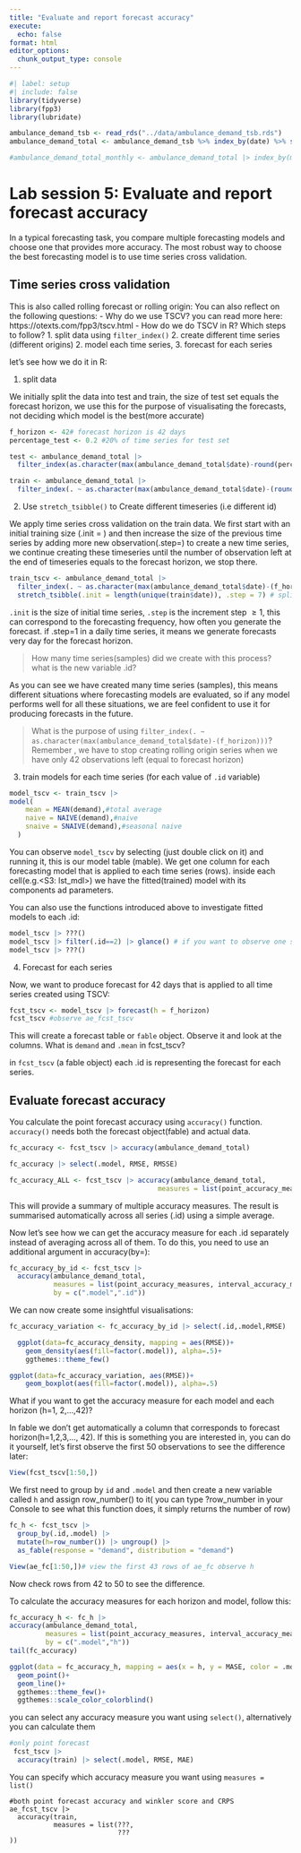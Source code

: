 ```yaml
---
title: "Evaluate and report forecast accuracy"
execute:
  echo: false
format: html
editor_options: 
  chunk_output_type: console
---
```



```r
#| label: setup
#| include: false
library(tidyverse)
library(fpp3)
library(lubridate)

ambulance_demand_tsb <- read_rds("../data/ambulance_demand_tsb.rds")
ambulance_demand_total <- ambulance_demand_tsb %>% index_by(date) %>% summarise(demand=sum(demand))

#ambulance_demand_total_monthly <- ambulance_demand_total |> index_by(month=yearmonth(date)) |> summarise( demand=sum(demand))
```

# Lab session 5: Evaluate and report forecast accuracy

In a typical forecasting task, you compare multiple forecasting models and choose one that provides more accuracy. The most robust way to choose the best forecasting model is to use time series cross validation.

## Time series cross validation

This is also called rolling forecast or rolling origin:
You can also reflect on the following questions:
- Why do we use TSCV? you can read more here: https://otexts.com/fpp3/tscv.html
- How do we do TSCV in R? Which steps to follow?
      1. split data using `filter_index()`
      2. create different time series (different origins)
      2. model each time series, 
      3. forecast for each series 

let's see how we do it in R:

1. split data

We initially split the data into test and train, the size of test set equals the forecast horizon, we use this for the purpose of visualisating the forecasts, not deciding which model is the best(more accurate)

```r
f_horizon <- 42# forecast horizon is 42 days
percentage_test <- 0.2 #20% of time series for test set

test <- ambulance_demand_total |> 
  filter_index(as.character(max(ambulance_demand_total$date)-round(percentage_test*length(unique(ambulance_demand_total$date)))+1) ~ .)

train <- ambulance_demand_total |>
  filter_index(. ~ as.character(max(ambulance_demand_total$date)-(round(percentage_test*length(unique(ambulance_demand_total$date))))))
```

2. Use `stretch_tsibble()` to Create different timeseries (i.e different id)

We apply time series cross validation on the train data. We first start with an initial training size (.init = ) and then increase the size of the previous time series by adding more new observation(.step=) to create a new time series, we continue creating these timeseries until the number of observation left at the end of timeseries equals to the forecast horizon, we stop there.

```r
train_tscv <- ambulance_demand_total |> 
  filter_index(. ~ as.character(max(ambulance_demand_total$date)-(f_horizon))) |>
  stretch_tsibble(.init = length(unique(train$date)), .step = 7) # split data into different time series (i.e. origin or id) with increasing size
```

`.init` is the size of initial time series, `.step` is the increment step $\geq1$, this can correspond to the forecasting frequency, how often you generate the forecast. if .step=1 in a daily time series, it means we generate forecasts very day for the forecast horizon.

> How many time series(samples) did we create with this process? what is the new variable .id?

As you can see we have created many time series (samples), this means different situations where forecasting models are evaluated, so if any model performs well for all these situations, we are feel confident to use it for producing forecasts in the future.

>What is the purpose of using `filter_index(. ~ as.character(max(ambulance_demand_total$date)-(f_horizon)))`? Remember , we have to stop creating rolling origin series when we have only 42 observations left (equal to forecast horizon)


3. train models for each time series (for each value of `.id` variable)

```r
model_tscv <- train_tscv |>
model(
    mean = MEAN(demand),#total average
    naive = NAIVE(demand),#naive
    snaive = SNAIVE(demand),#seasonal naive
  )
```


You can observe `model_tscv` by selecting (just double click on it) and running it, this is our model table (mable). We get one column for each forecasting model that is applied to each time series (rows).  inside each cell(e.g.<S3: lst_mdl>) we have the fitted(trained) model with its components ad parameters.

You can also use the functions introduced above to investigate fitted models to each .id:

```r
model_tscv |> ???()
model_tscv |> filter(.id==2) |> glance() # if you want to observe one specific .id
model_tscv |> ???() 
```

4. Forecast for each series

Now, we want to produce forecast for 42 days that is applied to all time series created using TSCV:

```r
fcst_tscv <- model_tscv |> forecast(h = f_horizon)
fcst_tscv #observe ae_fcst_tscv
```

This will create a forecast table or `fable` object. Observe it and look at the columns.
What is `demand` and `.mean` in fcst_tscv?

in `fcst_tscv` (a fable object) each .id is representing the forecast for each series.

## Evaluate forecast accuracy

You calculate the point forecast accuracy using `accuracy()` function. `accuracy()` needs both the forecast object(fable) and actual data.

```r
fc_accuracy <- fcst_tscv |> accuracy(ambulance_demand_total)

fc_accuracy |> select(.model, RMSE, RMSSE)

fc_accuracy_ALL <- fcst_tscv |> accuracy(ambulance_demand_total, 
                                     measures = list(point_accuracy_measures, interval_accuracy_measures, distribution_accuracy_measures))
```

This will provide a summary of multiple accuracy measures. The result is summarised automatically across all series (.id) using a simple average.

Now let's see how we can get the accuracy measure for each .id separately instead of averaging across all of them. To do this, you need to use an additional argument in accuracy(by=):

```r
fc_accuracy_by_id <- fcst_tscv |>
  accuracy(ambulance_demand_total, 
           measures = list(point_accuracy_measures, interval_accuracy_measures, distribution_accuracy_measures),
           by = c(".model",".id"))
```

We can now create some insightful visualisations:

```r
fc_accuracy_variation <- fc_accuracy_by_id |> select(.id,.model,RMSE)

  ggplot(data=fc_accuracy_density, mapping = aes(RMSE))+
    geom_density(aes(fill=factor(.model)), alpha=.5)+
    ggthemes::theme_few()

ggplot(data=fc_accuracy_variation, aes(RMSE))+
    geom_boxplot(aes(fill=factor(.model)), alpha=.5)
```

What if you want to get the accuracy measure for each model and each horizon (h=1, 2,...,42)?

In fable we don't get automatically a column that corresponds to forecast horizon(h=1,2,3,..., 42). If this is something you are interested in, you can do it yourself, let's first observe the first 50 observations to see the difference later:

```r
View(fcst_tscv[1:50,])
```

We first need to group by `id` and `.model` and then create a new variable called `h` and assign row_number() to it( you can type ?row_number in your Console to see what this function does, it simply returns the number of row)

```r
fc_h <- fcst_tscv |> 
  group_by(.id,.model) |> 
  mutate(h=row_number()) |> ungroup() |> 
  as_fable(response = "demand", distribution = "demand")

View(ae_fc[1:50,])# view the first 43 rows of ae_fc observe h
```

Now check rows from 42 to 50 to see the difference.

To calculate the accuracy measures for each horizon and model, follow this:

```r
fc_accuracy_h <- fc_h |> 
accuracy(ambulance_demand_total,
         measures = list(point_accuracy_measures, interval_accuracy_measures, distribution_accuracy_measures),
         by = c(".model","h"))
tail(fc_accuracy)
```


```r
ggplot(data = fc_accuracy_h, mapping = aes(x = h, y = MASE, color = .model))+
  geom_point()+
  geom_line()+
  ggthemes::theme_few()+
  ggthemes::scale_color_colorblind()
```


you can select any accuracy measure you want using `select()`, alternatively you can calculate them

```r
#only point forecast
 fcst_tscv |>
  accuracy(train) |> select(.model, RMSE, MAE)
```

You can specify which accuracy measure you want using `measures = list()`

```raccuracy-measures
#both point forecast accuracy and winkler score and CRPS
ae_fcst_tscv |> 
  accuracy(train,
           measures = list(???,
                           ???
)) 
```
